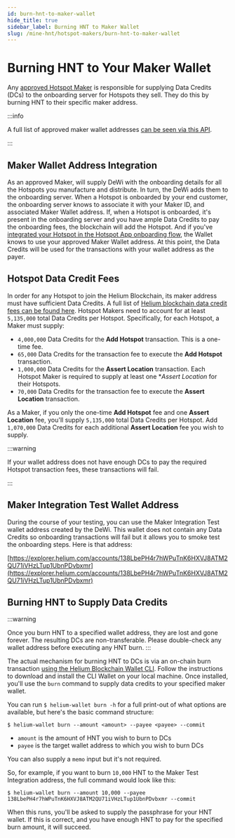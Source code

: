 ```yaml
---
id: burn-hnt-to-maker-wallet
hide_title: true
sidebar_label: Burning HNT to Maker Wallet
slug: /mine-hnt/hotspot-makers/burn-hnt-to-maker-wallet
---
```



# Burning HNT to Your Maker Wallet

Any [approved Hotspot Maker](/mine-hnt/approved-makers) is responsible for supplying Data Credits (DCs) to the onboarding server for Hotspots they sell. They do this by burning HNT to their 
specific maker address. 

:::info 

A full list of approved maker wallet addresses [can be seen via this API](https://onboarding.dewi.org/api/v2/makers).

:::

## Maker Wallet Address Integration

As an approved Maker, will supply DeWi with the onboarding details for all the Hotspots you manufacture and distribute. In turn, the DeWi adds them to the onboarding server. When a Hotspot is onboarded by your end customer, the onboarding server knows to associate it with your Maker ID, and associated Maker Wallet address. If, when a Hotspot is onboarded, it's present in the onboarding server and you have ample Data Credits to pay the onboarding fees, the blockchain will add the Hotspot. And if you've [integrated your Hotspot in the Hotspot App onboarding flow](/mine-hnt/hotspot-makers/hotspot-integration-testing), the Wallet knows to use your approved Maker Wallet address. At this point, the Data Credits will be used for the transactions with your wallet address as the payer. 


## Hotspot Data Credit Fees

In order for any Hotspot to join the Helium Blockchain, its maker address must have sufficient Data Credits. A full list of [Helium blockchain data credit fees can be found here](/blockchain/transaction-fees). Hotspot Makers need to account for at least `5,135,000` total Data Credits per Hotspot. Specifically, for each Hotspot, a Maker must supply:

* `4,000,000` Data Credits for the **Add Hotspot** transaction. This is a one-time fee.
* `65,000` Data Credits for the transaction fee to execute the **Add Hotspot** transaction. 
* `1,000,000` Data Credits for the **Assert Location** transaction. Each Hotspot Maker is required to supply at least one **Assert Location* for their Hotspots. 
* `70,000` Data Credits for the transaction fee to execute the **Assert Location** transaction.

As a Maker, if you only the one-time **Add Hotspot** fee and one **Assert Location** fee, you'll supply `5,135,000` total Data Credits per Hotspot. Add `1,070,000` Data Credits for each additional **Assert Location** fee you wish to supply.

:::warning 

If your wallet address does not have enough DCs to pay the required Hotspot transaction fees, these transactions will fail. 

:::


## Maker Integration Test Wallet Address

During the course of your testing, you can use the Maker Integration Test wallet address created by the DeWi.  This wallet does not contain any Data Credits so onboarding transactions will fail but it allows you to smoke test the onboarding steps. Here is that address:

[https://explorer.helium.com/accounts/138LbePH4r7hWPuTnK6HXVJ8ATM2QU71iVHzLTup1UbnPDvbxmr](https://explorer.helium.com/accounts/138LbePH4r7hWPuTnK6HXVJ8ATM2QU71iVHzLTup1UbnPDvbxmr)


## Burning HNT to Supply Data Credits 

:::warning

Once you burn HNT to a specified wallet address, they are lost and gone forever. The resulting DCs are non-transferable. Please double-check any wallet address before executing any HNT burn. 
:::


The actual mechanism for burning HNT to DCs is via an on-chain burn transaction [using the Helium Blockchain Wallet CLI](https://github.com/helium/helium-wallet-rs). Follow the instructions to download and install the CLI Wallet on your local machine. Once installed, you'll use the `burn` command to supply data credits to your specified maker wallet. 

You can run `$ helium-wallet burn -h` for a full print-out of what options are available, but here's the basic command structure:

```shell
$ helium-wallet burn --amount <amount> --payee <payee> --commit
```

* `amount` is the amount of HNT you wish to burn to DCs 
* `payee` is the target wallet address to which you wish to burn DCs

You can also supply a `memo` input but it's not required. 

So, for example, if you want to burn `10,000` HNT to the Maker Test Integration address, the full command would look like this:


```shell
$ helium-wallet burn --amount 10,000 --payee 138LbePH4r7hWPuTnK6HXVJ8ATM2QU71iVHzLTup1UbnPDvbxmr --commit
```

When this runs, you'll be asked to supply the passphrase for your HNT wallet. If this is correct, and you have enough HNT to pay for the specified burn amount, it will succeed. 
